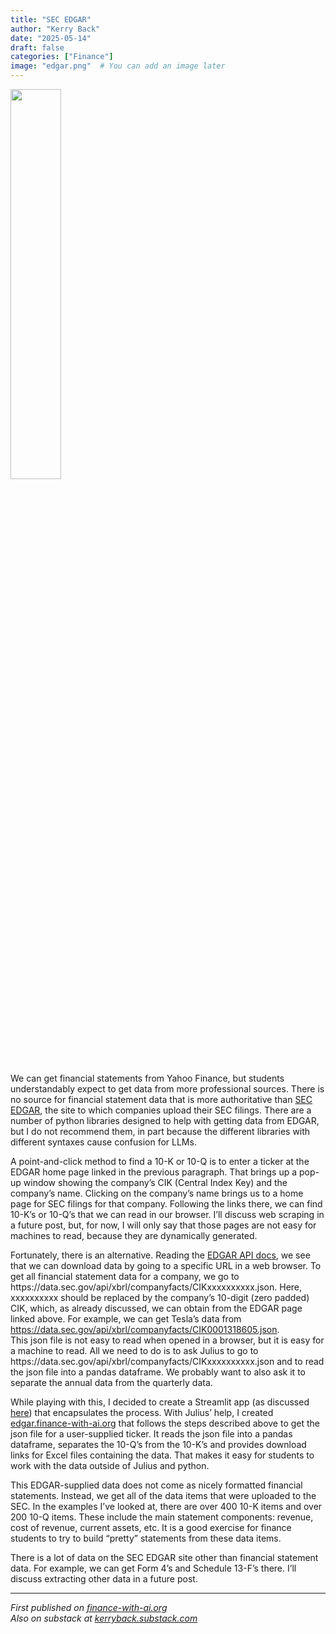 ```yaml
---
title: "SEC EDGAR"
author: "Kerry Back"
date: "2025-05-14"
draft: false
categories: ["Finance"]
image: "edgar.png"  # You can add an image later
---
```


![](edgar.png){width=40% fig-align="center"}

We can get financial statements from Yahoo Finance, but students understandably expect to get data from more professional sources.  There is no source for financial statement data that is more authoritative than [SEC EDGAR](https://www.sec.gov/search-filings), the site to which companies upload their SEC filings.  There are a number of python libraries designed to help with getting data from EDGAR, but I do not recommend them, in part because the different libraries with different syntaxes cause confusion for LLMs.

A point-and-click method to find a 10-K or 10-Q is to enter a ticker at the EDGAR home page linked in the previous paragraph.  That brings up a pop-up window showing the company's CIK (Central Index Key) and the company's name.  Clicking on the company's name brings us to a home page for SEC filings for that company.  Following the links there, we can find 10-K's or 10-Q's that we can read in our browser.  I'll discuss web scraping in a future post, but, for now, I will only say that those pages are not easy for machines to read, because they are dynamically generated.

Fortunately, there is an alternative.  Reading the [EDGAR API docs](https://www.sec.gov/search-filings/edgar-application-programming-interfaces), we see that we can download data by going to a specific URL in a web browser.  To get all financial statement data for a company, we go to  https://data.sec.gov/api/xbrl/companyfacts/CIKxxxxxxxxxx.json.  Here, xxxxxxxxxx should be replaced by the company's 10-digit (zero padded) CIK, which, as already discussed, we can obtain from the EDGAR page linked above.  For example, we can get Tesla's data from
[https://data.sec.gov/api/xbrl/companyfacts/CIK0001318605.json](https://data.sec.gov/api/xbrl/companyfacts/CIK0001318605.json).  
This json file is not easy to read when opened in a browser, but it is easy for a machine to read.  All we need to do is to ask Julius to go to https://data.sec.gov/api/xbrl/companyfacts/CIKxxxxxxxxxx.json and to read the json file into a pandas dataframe.  We probably want to also ask it to separate the annual data from the quarterly data. 

While playing with this, I decided to create a Streamlit app (as discussed [here](https://finance-with-ai.org/posts/05-apps/)) that encapsulates the process. With Julius' help, I created [edgar.finance-with-ai.org](https://edgar.finance-with-ai.org) that follows the steps described above to get the json file for a user-supplied ticker.  It reads the json file into a pandas dataframe, separates the 10-Q's from the 10-K's and provides download links for Excel files containing the data.  That makes it easy for students to work with the data outside of Julius and python.

This EDGAR-supplied data does not come as nicely formatted financial statements.  Instead, we get all of the data items that were uploaded to the SEC.  In the examples I've looked at, there are over 400 10-K items and over 200 10-Q items.  These include the main statement components: revenue, cost of revenue, current assets, etc.  It is a good exercise for finance students to try to build "pretty" statements from these data items.

There is a lot of data on the SEC EDGAR site other than financial statement data.  For example, we can get Form 4's and Schedule 13-F's there.  I'll discuss extracting other data in a future post.






---

*First published on [finance-with-ai.org](https://finance-with-ai.org)* <br>
*Also on substack at [kerryback.substack.com](https://kerryback.substack.com)*